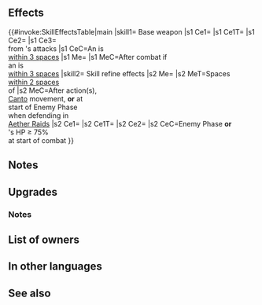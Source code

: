 {{Weapon Infobox
|tagid=SID_寡黙なる忠義の斧
|intID=4656
|image=wep_ax169
|exclusive=1
|weaponType=Axe
|cost=400
|might=16
|range=1
|effect=If unit is within 3 spaces of an ally, inflicts Atk/Def-6 on foe, deals damage = X% of unit's Def (excluding area-of-effect Specials), and reduces damage from foe's attacks by X% of unit's Def during combat (excluding area-of-effect Specials; if unit is within 3 spaces a certain target ally, X = 30; otherwise, X = 20; if support partner is on player team, targets support partner; if support partner is not on player team, targets ally with the highest Atk on player team, excluding unit).<br><br>If unit is within 3 spaces of an ally, restores 7 HP to unit after combat.
|required=-
|refinePaths=default
|refineSP=400
|refineMedals=500
|refineDews=200
|refineStatsSkill1=3,0,0,0,0
|effectSkill1=After unit acts (if Canto triggers, after Canto) or, if defending in Aether Raids, at the start of enemy phase, applies【Divine Vein (Stone)】 to unit's space and spaces within 2 spaces of unit for 1 turn.<br><br>If foe initiates combat or foe's HP ≥ 75% at start of combat, inflicts penalty on foe's Atk/Def = 10% of unit's Def at start of combat + 6 and neutralizes unit's penalties during combat.<br><br>【Divine Vein (Stone)】<br>Applies the following effects on space for unit and allies: Grants Def/Res+6 during combat, reduces damage from foe's Specials by 10 during combat (excluding area-of-effect Specials), and reduces damage from area-of-effect Specials by 50% (excluding Røkkr area-of-effect Specials). (Divine Vein effects do not stack; replaces any existing Divine Vein effect; Divine Vein effects applied simultaneously cancel each other out. Does not count as defensive terrain.)
|properties=
}}
==Effects==
{{#invoke:SkillEffectsTable|main
|skill1={{SCi|weapon}} Base weapon
|s1 Ce1={{Eft|Temporary debuffs|Atk/Def|6}}
|s1 Ce1T={{Tgt|Foe}}
|s1 Ce2={{Eft|Damage Boost|(30% if {{Tgt|Partner}} '''or'''<br>{{Tgt|Ally}} with the<br>highest Atk is [[within 3 spaces|within<br>3 spaces]]; else 20%)<br>of {{Tgt|Unit}}'s Def}}
|s1 Ce3={{Eft|Damage Reduction|(30% if {{Tgt|Partner}} '''or'''<br>{{Tgt|Ally}} with the<br>highest Atk is [[within 3 spaces|within<br>3 spaces]]; else 20%)<br>of {{Tgt|Unit}}'s Def}}<br>from {{Tgt|Foe}}'s attacks
|s1 CeC=An {{Tgt|Ally}} is<br>[[within 3 spaces]]
|s1 Me={{Eft|Heal|7}}
|s1 MeC=After combat if<br>an {{Tgt|Ally}} is<br>[[within 3 spaces]]
|skill2={{Si|Taciturn Axe|refine=Skill1}} Skill refine effects
|s2 Me={{Eft|Divine Vein (Stone)}}
|s2 MeT=Spaces<br>[[within 2 spaces]]<br>of {{Tgt|Unit}}
|s2 MeC=After action(s),<br>[[Canto]] movement, '''or''' at<br>start of Enemy Phase<br>when defending in<br>[[Aether Raids]]
|s2 Ce1={{Eft|Temporary debuffs|Atk/Def|10% of {{Tgt|Unit}}'s Def<br>at start of combat, +6}}
|s2 Ce1T={{Tgt|Foe}}
|s2 Ce2={{Eft|Neutralize Penalties}}
|s2 CeC=Enemy Phase '''or'''<br>{{Tgt|Foe}}'s HP ≥ 75%<br>at start of combat
}}

==Notes==
{{Temporary debuffs}}
{{DamageBoost}}
{{FlatDamageReduction}}
{{SupportPartner|effect=extra damage boost and damage reduction}}

==Upgrades==
{{Weapon Upgrade List}}
===Notes===
{{Divine Vein|Stone|name={{St|Taciturn Axe|refine=Skill1}}}}
{{IfFoeInitiates}}
{{At start of combat}}
{{Penalty neutralization|name={{Si|Taciturn Axe|refine=Skill1}}}}
==List of owners==
{{Skill Hero List}}
==In other languages==
{{OtherLanguages
|japanese=
|german=
|spanishEU=
|spanishLA=
|french=
|italian=
|chineseTW=
|portuguese=
}}
==See also==
{{See also skills|cond=(Description LIKE '%partner%ally with the highest%' OR Description LIKE '%【Divine Vein (Stone)】%') AND Exclusive='1'}}
{{Weapons Navbox}}